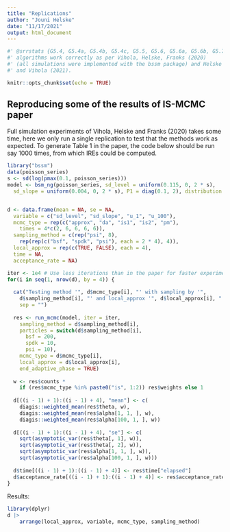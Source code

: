 ```yaml
---
title: "Replications"
author: "Jouni Helske"
date: "11/17/2021"
output: html_document
---
```


```r
#' @srrstats {G5.4, G5.4a, G5.4b, G5.4c, G5.5, G5.6, G5.6a, G5.6b, G5.7} The 
#' algorithms work correctly as per Vihola, Helske, Franks (2020) 
#' (all simulations were implemented with the bssm package) and Helske 
#' and Vihola (2021).

```

```r
knitr::opts_chunk$set(echo = TRUE)
```

## Reproducing some of the results of IS-MCMC paper

Full simulation experiments of Vihola, Helske and Franks (2020) takes some time, 
here we only run a single replication to test that the methods work as expected. 
To generate Table 1 in the paper, the code below should be run say 1000 times, 
from which IREs could be computed.

```r
library("bssm")
data(poisson_series)
s <- sd(log(pmax(0.1, poisson_series)))
model <- bsm_ng(poisson_series, sd_level = uniform(0.115, 0, 2 * s),
  sd_slope = uniform(0.004, 0, 2 * s), P1 = diag(0.1, 2), distribution = "poisson")


d <- data.frame(mean = NA, se = NA,
  variable = c("sd_level", "sd_slope", "u_1", "u_100"),
  mcmc_type = rep(c("approx", "da", "is1", "is2", "pm"),
    times = 4*c(2, 6, 6, 6, 6)),
  sampling_method = c(rep("psi", 8),
    rep(rep(c("bsf", "spdk", "psi"), each = 2 * 4), 4)),
  local_approx = rep(c(TRUE, FALSE), each = 4),
  time = NA,
  acceptance_rate = NA)

iter <- 1e4 # Use less iterations than in the paper for faster experiment
for(i in seq(1, nrow(d), by = 4)) {
  
  cat("Testing method '", d$mcmc_type[i], "' with sampling by '", 
    d$sampling_method[i], "' and local_approx '", d$local_approx[i], "'\n", 
    sep = "")
  
  res <- run_mcmc(model, iter = iter,
    sampling_method = d$sampling_method[i],
    particles = switch(d$sampling_method[i],
      bsf = 200,
      spdk = 10,
      psi = 10),
    mcmc_type = d$mcmc_type[i],
    local_approx = d$local_approx[i],
    end_adaptive_phase = TRUE)
  
  w <- res$counts * 
    if (res$mcmc_type %in% paste0("is", 1:2)) res$weights else 1
  
  d[((i - 1) + 1):((i - 1) + 4), "mean"] <- c(
    diagis::weighted_mean(res$theta, w),
    diagis::weighted_mean(res$alpha[1, 1, ], w),
    diagis::weighted_mean(res$alpha[100, 1, ], w))
  
  d[((i - 1) + 1):((i - 1) + 4), "se"] <- c(
    sqrt(asymptotic_var(res$theta[, 1], w)),
    sqrt(asymptotic_var(res$theta[, 2], w)),
    sqrt(asymptotic_var(res$alpha[1, 1, ], w)),
    sqrt(asymptotic_var(res$alpha[100, 1, ], w)))
  
  d$time[((i - 1) + 1):((i - 1) + 4)] <- res$time["elapsed"]
  d$acceptance_rate[((i - 1) + 1):((i - 1) + 4)] <- res$acceptance_rate
}
```
Results:
```r
library(dplyr)
d |> 
    arrange(local_approx, variable, mcmc_type, sampling_method)
```

